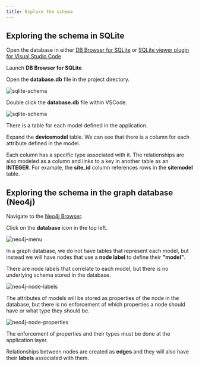 ```yaml
---
title: Explore the schema 
---
```


## Exploring the schema in SQLite

Open the database in either [DB Browser for SQLite](https://sqlitebrowser.org/dl/) or [SQLite viewer plugin for Visual Studio Code](https://marketplace.visualstudio.com/items?itemName=qwtel.sqlite-viewer&ssr=false#overview)


<Tabs>
<TabItem value="DBBrowser for SQLite" default>

Launch **DB Browser for SQLite**

Open the **database.db** file in the project directory.

![sqlite-schema](../images/lab2/sqlite-schema.png)

</TabItem>
<TabItem value="VSCode - SQLite Browser">

Double click the **database.db** file within VSCode.

![sqlite-schema](../images/lab2/vscode-schema.png)

</TabItem>
</Tabs>

There is a table for each model defined in the application.

Expand the **devicemodel** table. We can see that there is a column for each attribute defined in the model.

Each column has a specific type associated with it. The relationships are also modeled as a column and links to a key in another table as an **INTEGER**. For example, the **site_id** column references rows in the **sitemodel** table.

## Exploring the schema in the graph database (Neo4j)

Navigate to the [Neo4j Browser](http://localhost:7474). 

Click on the **database** icon in the top left.

![neo4j-menu](../images/lab2/02-neo4j-menu.png)

In a graph database, we do not have tables that represent each model, but instead we will have nodes that use a **node label** to define their **"model"**.

There are node labels that correlate to each model, but there is no underlying schema stored in the database.

![neo4j-node-labels](../images/lab2/03-neo4j-node-labels.png)

The attributes of models will be stored as properties of the node in the database, but there is no enforcement of which properties a node should have or what type they should be.

![neo4j-node-properties](../images/lab2/neo4j-properties.png)

The enforcement of properties and their types must be done at the application layer.

Relationships between nodes are created as **edges** and they will also have their **labels** associated with them.